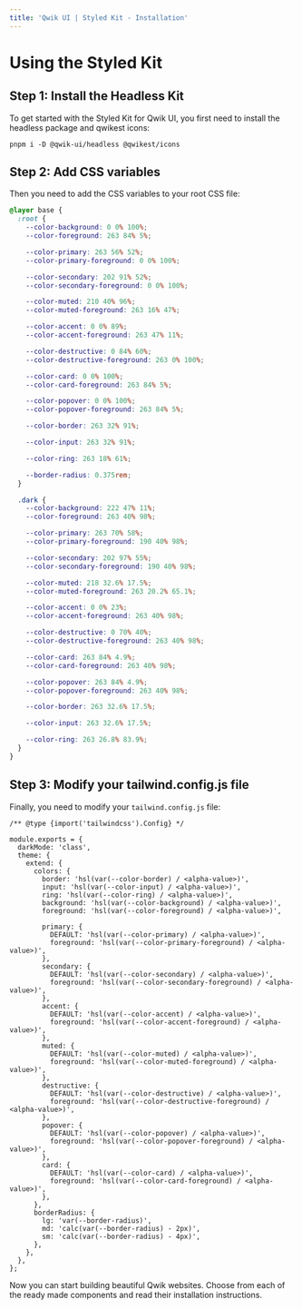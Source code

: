 ```yaml
---
title: 'Qwik UI | Styled Kit - Installation'
---
```


# Using the Styled Kit

## Step 1: Install the Headless Kit

To get started with the Styled Kit for Qwik UI, you first need to install the headless package and qwikest icons:

```tsx
pnpm i -D @qwik-ui/headless @qwikest/icons
```

## Step 2: Add CSS variables

Then you need to add the CSS variables to your root CSS file:

```css
@layer base {
  :root {
    --color-background: 0 0% 100%;
    --color-foreground: 263 84% 5%;

    --color-primary: 263 56% 52%;
    --color-primary-foreground: 0 0% 100%;

    --color-secondary: 202 91% 52%;
    --color-secondary-foreground: 0 0% 100%;

    --color-muted: 210 40% 96%;
    --color-muted-foreground: 263 16% 47%;

    --color-accent: 0 0% 89%;
    --color-accent-foreground: 263 47% 11%;

    --color-destructive: 0 84% 60%;
    --color-destructive-foreground: 263 0% 100%;

    --color-card: 0 0% 100%;
    --color-card-foreground: 263 84% 5%;

    --color-popover: 0 0% 100%;
    --color-popover-foreground: 263 84% 5%;

    --color-border: 263 32% 91%;

    --color-input: 263 32% 91%;

    --color-ring: 263 18% 61%;

    --border-radius: 0.375rem;
  }

  .dark {
    --color-background: 222 47% 11%;
    --color-foreground: 263 40% 98%;

    --color-primary: 263 70% 58%;
    --color-primary-foreground: 190 40% 98%;

    --color-secondary: 202 97% 55%;
    --color-secondary-foreground: 190 40% 98%;

    --color-muted: 218 32.6% 17.5%;
    --color-muted-foreground: 263 20.2% 65.1%;

    --color-accent: 0 0% 23%;
    --color-accent-foreground: 263 40% 98%;

    --color-destructive: 0 70% 40%;
    --color-destructive-foreground: 263 40% 98%;

    --color-card: 263 84% 4.9%;
    --color-card-foreground: 263 40% 98%;

    --color-popover: 263 84% 4.9%;
    --color-popover-foreground: 263 40% 98%;

    --color-border: 263 32.6% 17.5%;

    --color-input: 263 32.6% 17.5%;

    --color-ring: 263 26.8% 83.9%;
  }
}
```

## Step 3: Modify your tailwind.config.js file

Finally, you need to modify your `tailwind.config.js` file:

```tsx
/** @type {import('tailwindcss').Config} */

module.exports = {
  darkMode: 'class',
  theme: {
    extend: {
      colors: {
        border: 'hsl(var(--color-border) / <alpha-value>)',
        input: 'hsl(var(--color-input) / <alpha-value>)',
        ring: 'hsl(var(--color-ring) / <alpha-value>)',
        background: 'hsl(var(--color-background) / <alpha-value>)',
        foreground: 'hsl(var(--color-foreground) / <alpha-value>)',

        primary: {
          DEFAULT: 'hsl(var(--color-primary) / <alpha-value>)',
          foreground: 'hsl(var(--color-primary-foreground) / <alpha-value>)',
        },
        secondary: {
          DEFAULT: 'hsl(var(--color-secondary) / <alpha-value>)',
          foreground: 'hsl(var(--color-secondary-foreground) / <alpha-value>)',
        },
        accent: {
          DEFAULT: 'hsl(var(--color-accent) / <alpha-value>)',
          foreground: 'hsl(var(--color-accent-foreground) / <alpha-value>)',
        },
        muted: {
          DEFAULT: 'hsl(var(--color-muted) / <alpha-value>)',
          foreground: 'hsl(var(--color-muted-foreground) / <alpha-value>)',
        },
        destructive: {
          DEFAULT: 'hsl(var(--color-destructive) / <alpha-value>)',
          foreground: 'hsl(var(--color-destructive-foreground) / <alpha-value>)',
        },
        popover: {
          DEFAULT: 'hsl(var(--color-popover) / <alpha-value>)',
          foreground: 'hsl(var(--color-popover-foreground) / <alpha-value>)',
        },
        card: {
          DEFAULT: 'hsl(var(--color-card) / <alpha-value>)',
          foreground: 'hsl(var(--color-card-foreground) / <alpha-value>)',
        },
      },
      borderRadius: {
        lg: 'var(--border-radius)',
        md: 'calc(var(--border-radius) - 2px)',
        sm: 'calc(var(--border-radius) - 4px)',
      },
    },
  },
};
```

Now you can start building beautiful Qwik websites.
Choose from each of the ready made components and read their installation instructions.
